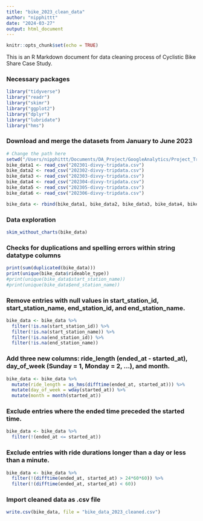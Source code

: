 ```yaml
---
title: "bike_2023_clean_data"
author: "nipphittt"
date: "2024-03-27"
output: html_document
---
```


```r
knitr::opts_chunk$set(echo = TRUE)
```

This is an R Markdown document for data cleaning process of Cyclistic Bike Share Case Study.



### Necessary packages
```r
library("tidyverse")
library("readr")
library("skimr")
library("ggplot2")
library("dplyr")
library("lubridate")
library("hms")
```



### Download and merge the datasets from January to June 2023
```r
# Change the path here
setwd("/Users/nipphittt/Documents/DA_Project/GoogleAnalytics/Project_Track1/2023_data/")
bike_data1 <- read_csv("202301-divvy-tripdata.csv")
bike_data2 <- read_csv("202302-divvy-tripdata.csv")
bike_data3 <- read_csv("202303-divvy-tripdata.csv")
bike_data4 <- read_csv("202304-divvy-tripdata.csv")
bike_data5 <- read_csv("202305-divvy-tripdata.csv")
bike_data6 <- read_csv("202306-divvy-tripdata.csv")

bike_data <- rbind(bike_data1, bike_data2, bike_data3, bike_data4, bike_data5, bike_data6)
```



### Data exploration
```r
skim_without_charts(bike_data)
```



### Checks for duplications and spelling errors within string datatype columns
```r
print(sum(duplicated(bike_data)))
print(unique(bike_data$rideable_type))
#print(unique(bike_data$start_station_name))
#print(unique(bike_data$end_station_name))
```



### Remove entries with null values in start_station_id, start_station_name, end_station_id, and end_station_name.
```r
bike_data <- bike_data %>% 
  filter(!is.na(start_station_id)) %>% 
  filter(!is.na(start_station_name)) %>% 
  filter(!is.na(end_station_id)) %>% 
  filter(!is.na(end_station_name))
```



### Add three new columns: ride_length (ended_at - started_at), day_of_week (Sunday = 1, Monday = 2, ...), and month.
```r
bike_data <- bike_data %>% 
  mutate(ride_length = as_hms(difftime(ended_at, started_at))) %>% 
  mutate(day_of_week = wday(started_at)) %>% 
  mutate(month = month(started_at))
```



### Exclude entries where the ended time preceded the started time.
```r
bike_data <- bike_data %>% 
  filter(!(ended_at <= started_at))
```



### Exclude entries with ride durations longer than a day or less than a minute.
```r
bike_data <- bike_data %>% 
  filter(!(difftime(ended_at, started_at) > 24*60*60)) %>% 
  filter(!(difftime(ended_at, started_at) < 60))
```



### Import cleaned data as .csv file
```r
write.csv(bike_data, file = "bike_data_2023_cleaned.csv")
```

